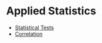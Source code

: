 # Applied Statistics


  + [Statistical Tests](./basic-tests.ipynb)
  + [Correlation](./correlation.ipynb)
